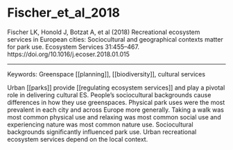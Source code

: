 # Fischer_et_al_2018

Fischer LK, Honold J, Botzat A, et al (2018) Recreational ecosystem services in European cities: Sociocultural and geographical contexts matter for park use. Ecosystem Services 31:455–467. https://doi.org/10.1016/j.ecoser.2018.01.015

---

Keywords: Greenspace [[planning]], [[biodiversity]], cultural services	


Urban [[parks]] provide [[regulating ecosystem services]] and play a pivotal role in delivering cultural ES. People’s sociocultural backgrounds cause differences in how they use greenspaces. Physical park uses were the most prevalent in each city and across Europe more generally. Taking a walk was most common physical use and relaxing was most common social use and experiencing nature was most common nature use. Sociocultural backgrounds significantly influenced park use. Urban recreational ecosystem services depend on the local context.
